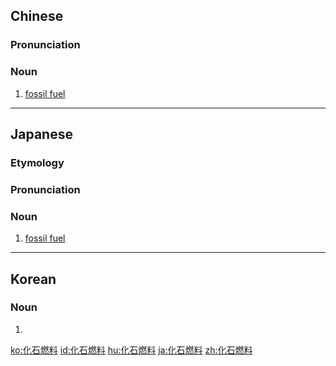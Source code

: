 ==Chinese==
{{zh-forms|type=22}}
{{wikipedia|lang=zh}}

===Pronunciation===
{{zh-pron
|m=huàshí ránliào
|c=faa3 sek6 jin4 liu6-2
|cat=n
}}

===Noun===
{{zh-noun}}

# [[fossil fuel]]

----

==Japanese==
{{wikipedia|lang=ja}}
{{ja-kanjitab|か|せき|ねん|りょう|yomi=o}}

===Etymology===
{{com|ja|化石|燃料|tr1=kaseki|tr2=nenryō|t1=[[fossil]]|t2=[[fuel]]|sort=かせきねんりょう}}

===Pronunciation===
{{ja-pron|かせき ねんりょう|y=o|acc=4}}

===Noun===
{{ja-noun|かせき ねんりょう|hhira=くわせきねんれう}}

# [[fossil fuel]]

----

==Korean==
{{ko-hanjatab}}

===Noun===
{{ko-noun|hangeul=화석 연료|mr=hwasŏg yŏllyo|y=hwāsek yellyo|rv=hwaseog yeonlyo}}

# {{hanja form of|화석 연료|[[fossil fuel]]}}

[[ko:化石燃料]]
[[id:化石燃料]]
[[hu:化石燃料]]
[[ja:化石燃料]]
[[zh:化石燃料]]